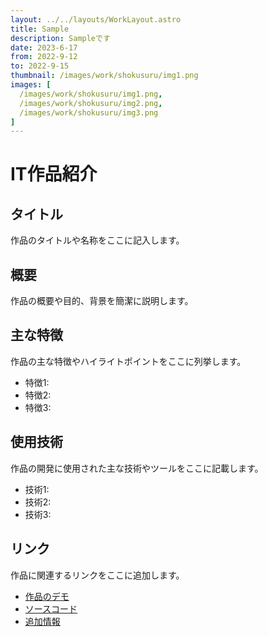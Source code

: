 ```yaml
---
layout: ../../layouts/WorkLayout.astro
title: Sample
description: Sampleです
date: 2023-6-17
from: 2022-9-12
to: 2022-9-15
thumbnail: /images/work/shokusuru/img1.png
images: [
  /images/work/shokusuru/img1.png,
  /images/work/shokusuru/img2.png,
  /images/work/shokusuru/img3.png
]
---
```


# IT作品紹介

## タイトル

作品のタイトルや名称をここに記入します。

## 概要

作品の概要や目的、背景を簡潔に説明します。

## 主な特徴

作品の主な特徴やハイライトポイントをここに列挙します。

- 特徴1: 
- 特徴2: 
- 特徴3: 

## 使用技術

作品の開発に使用された主な技術やツールをここに記載します。

- 技術1:
- 技術2:
- 技術3:

## リンク

作品に関連するリンクをここに追加します。

- [作品のデモ](デモのURL)
- [ソースコード](ソースコードのURL)
- [追加情報](追加情報のURL)
